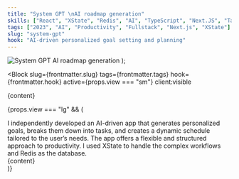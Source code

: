 ```yaml
---
title: "System GPT \nAI roadmap generation"
skills: ["React", "XState", "Redis", "AI", "TypeScript", "Next.JS", "Tailwind"]
tags: ["2023", "AI", "Productivity", "Fullstack", "Next.js", "XState"]
slug: "system-gpt"
hook: "AI-driven personalized goal setting and planning"
---
```



  <img
    src="/assets/web-4.svg"
    alt="System GPT AI roadmap generation"
    class="w-full rounded-xl"
  />
);

<Block
  slug={frontmatter.slug}
  tags={frontmatter.tags}
  hook={frontmatter.hook}
  active={props.view === "sm"}
  client:visible
>
  {content}
</Block>

{props.view === "lg" && (

<div class="relative md:rounded-3xl rounded-2xl overflow-y-auto overflow-x-hidden md:p-11 p-6 flex flex-col text-neutral-400 bg-white">
  <Title>{frontmatter.title}</Title>
  <TextBlock>
    I independently developed an AI-driven app that generates personalized
    goals, breaks them down into tasks, and creates a dynamic schedule tailored
    to the user’s needs. The app offers a flexible and structured approach to
    productivity. I used XState to handle the complex workflows and Redis as the
    database.
  </TextBlock>
  <Skills skills={frontmatter.skills} />
  <div class="top-1/3 md:absolute md:w-1/2 scale-110 origin-center mt-[10%]  left-1/2">
    {content}
  </div>
</div>
)}
